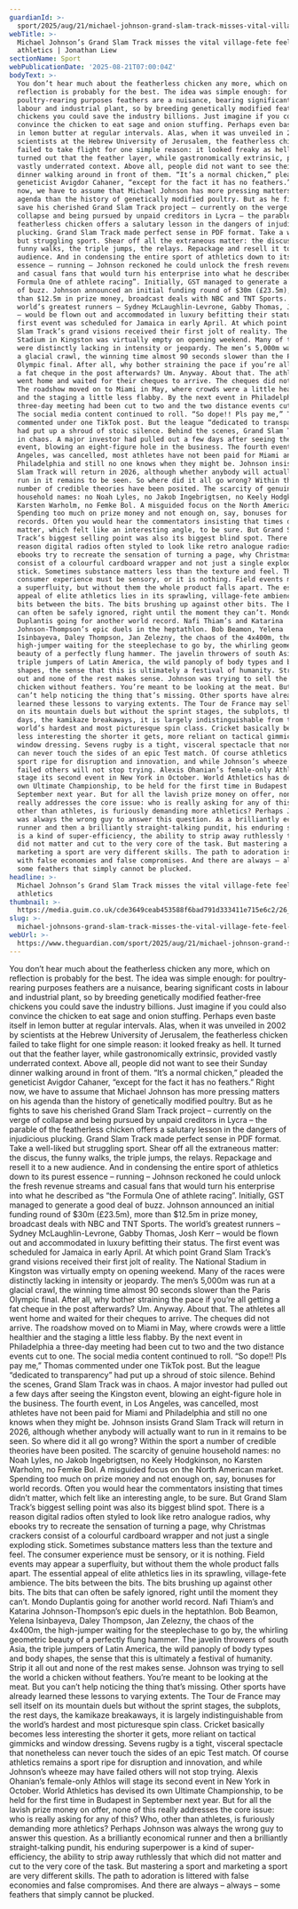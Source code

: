 ```yaml
---
guardianId: >-
  sport/2025/aug/21/michael-johnson-grand-slam-track-misses-vital-village-fete-feel-athletics
webTitle: >-
  Michael Johnson’s Grand Slam Track misses the vital village-fete feel of
  athletics | Jonathan Liew
sectionName: Sport
webPublicationDate: '2025-08-21T07:00:04Z'
bodyText: >-
  You don’t hear much about the featherless chicken any more, which on
  reflection is probably for the best. The idea was simple enough: for
  poultry-rearing purposes feathers are a nuisance, bearing significant costs in
  labour and industrial plant, so by breeding genetically modified feather-free
  chickens you could save the industry billions. Just imagine if you could also
  convince the chicken to eat sage and onion stuffing. Perhaps even baste itself
  in lemon butter at regular intervals. Alas, when it was unveiled in 2002 by
  scientists at the Hebrew University of Jerusalem, the featherless chicken
  failed to take flight for one simple reason: it looked freaky as hell. It
  turned out that the feather layer, while gastronomically extrinsic, provided
  vastly underrated context. Above all, people did not want to see their Sunday
  dinner walking around in front of them. “It’s a normal chicken,” pleaded the
  geneticist Avigdor Cahaner, “except for the fact it has no feathers.” Right
  now, we have to assume that Michael Johnson has more pressing matters on his
  agenda than the history of genetically modified poultry. But as he fights to
  save his cherished Grand Slam Track project – currently on the verge of
  collapse and being pursued by unpaid creditors in Lycra – the parable of the
  featherless chicken offers a salutary lesson in the dangers of injudicious
  plucking. Grand Slam Track made perfect sense in PDF format. Take a well-liked
  but struggling sport. Shear off all the extraneous matter: the discus, the
  funny walks, the triple jumps, the relays. Repackage and resell it to a new
  audience. And in condensing the entire sport of athletics down to its purest
  essence – running – Johnson reckoned he could unlock the fresh revenue streams
  and casual fans that would turn his enterprise into what he described as “the
  Formula One of athlete racing”. Initially, GST managed to generate a good deal
  of buzz. Johnson announced an initial funding round of $30m (£23.5m), more
  than $12.5m in prize money, broadcast deals with NBC and TNT Sports. The
  world’s greatest runners – Sydney McLaughlin-Levrone, Gabby Thomas, Josh Kerr
  – would be flown out and accommodated in luxury befitting their status. The
  first event was scheduled for Jamaica in early April. At which point Grand
  Slam Track’s grand visions received their first jolt of reality. The National
  Stadium in Kingston was virtually empty on opening weekend. Many of the races
  were distinctly lacking in intensity or jeopardy. The men’s 5,000m was run at
  a glacial crawl, the winning time almost 90 seconds slower than the Paris
  Olympic final. After all, why bother straining the pace if you’re all getting
  a fat cheque in the post afterwards? Um. Anyway. About that. The athletes all
  went home and waited for their cheques to arrive. The cheques did not arrive.
  The roadshow moved on to Miami in May, where crowds were a little healthier
  and the staging a little less flabby. By the next event in Philadelphia a
  three-day meeting had been cut to two and the two distance events cut to one.
  The social media content continued to roll. “So dope!! Pls pay me,” Thomas
  commented under one TikTok post. But the league “dedicated to transparency”
  had put up a shroud of stoic silence. Behind the scenes, Grand Slam Track was
  in chaos. A major investor had pulled out a few days after seeing the Kingston
  event, blowing an eight-figure hole in the business. The fourth event, in Los
  Angeles, was cancelled, most athletes have not been paid for Miami and
  Philadelphia and still no one knows when they might be. Johnson insists Grand
  Slam Track will return in 2026, although whether anybody will actually want to
  run in it remains to be seen. So where did it all go wrong? Within the sport a
  number of credible theories have been posited. The scarcity of genuine
  household names: no Noah Lyles, no Jakob Ingebrigtsen, no Keely Hodgkinson, no
  Karsten Warholm, no Femke Bol. A misguided focus on the North American market.
  Spending too much on prize money and not enough on, say, bonuses for world
  records. Often you would hear the commentators insisting that times didn’t
  matter, which felt like an interesting angle, to be sure. But Grand Slam
  Track’s biggest selling point was also its biggest blind spot. There is a
  reason digital radios often styled to look like retro analogue radios, why
  ebooks try to recreate the sensation of turning a page, why Christmas crackers
  consist of a colourful cardboard wrapper and not just a single exploding
  stick. Sometimes substance matters less than the texture and feel. The
  consumer experience must be sensory, or it is nothing. Field events may appear
  a superfluity, but without them the whole product falls apart. The essential
  appeal of elite athletics lies in its sprawling, village-fete ambience. The
  bits between the bits. The bits brushing up against other bits. The bits that
  can often be safely ignored, right until the moment they can’t. Mondo
  Duplantis going for another world record. Nafi Thiam’s and Katarina
  Johnson-Thompson’s epic duels in the heptathlon. Bob Beamon, Yelena
  Isinbayeva, Daley Thompson, Jan Zelezny, the chaos of the 4x400m, the
  high-jumper waiting for the steeplechase to go by, the whirling geometric
  beauty of a perfectly flung hammer. The javelin throwers of south Asia, the
  triple jumpers of Latin America, the wild panoply of body types and body
  shapes, the sense that this is ultimately a festival of humanity. Strip it all
  out and none of the rest makes sense. Johnson was trying to sell the world a
  chicken without feathers. You’re meant to be looking at the meat. But you
  can’t help noticing the thing that’s missing. Other sports have already
  learned these lessons to varying extents. The Tour de France may sell itself
  on its mountain duels but without the sprint stages, the subplots, the rest
  days, the kamikaze breakaways, it is largely indistinguishable from the
  world’s hardest and most picturesque spin class. Cricket basically becomes
  less interesting the shorter it gets, more reliant on tactical gimmicks and
  window dressing. Sevens rugby is a tight, visceral spectacle that nonetheless
  can never touch the sides of an epic Test match. Of course athletics remains a
  sport ripe for disruption and innovation, and while Johnson’s wheeze may have
  failed others will not stop trying. Alexis Ohanian’s female-only Athlos will
  stage its second event in New York in October. World Athletics has devised its
  own Ultimate Championship, to be held for the first time in Budapest in
  September next year. But for all the lavish prize money on offer, none of this
  really addresses the core issue: who is really asking for any of this? Who,
  other than athletes, is furiously demanding more athletics? Perhaps Johnson
  was always the wrong guy to answer this question. As a brilliantly economical
  runner and then a brilliantly straight-talking pundit, his enduring superpower
  is a kind of super-efficiency, the ability to strip away ruthlessly that which
  did not matter and cut to the very core of the task. But mastering a sport and
  marketing a sport are very different skills. The path to adoration is littered
  with false economies and false compromises. And there are always – always –
  some feathers that simply cannot be plucked.
headline: >-
  Michael Johnson’s Grand Slam Track misses the vital village-fete feel of
  athletics
thumbnail: >-
  https://media.guim.co.uk/cde3649ceab453588f6bad791d333411e715e6c2/26_8_2558_2047/500.jpg
slug: >-
  michael-johnsons-grand-slam-track-misses-the-vital-village-fete-feel-of-athletics-or-jonathan-liew
webUrl: >-
  https://www.theguardian.com/sport/2025/aug/21/michael-johnson-grand-slam-track-misses-vital-village-fete-feel-athletics
---
```

You don’t hear much about the featherless chicken any more, which on reflection is probably for the best. The idea was simple enough: for poultry-rearing purposes feathers are a nuisance, bearing significant costs in labour and industrial plant, so by breeding genetically modified feather-free chickens you could save the industry billions. Just imagine if you could also convince the chicken to eat sage and onion stuffing. Perhaps even baste itself in lemon butter at regular intervals. Alas, when it was unveiled in 2002 by scientists at the Hebrew University of Jerusalem, the featherless chicken failed to take flight for one simple reason: it looked freaky as hell. It turned out that the feather layer, while gastronomically extrinsic, provided vastly underrated context. Above all, people did not want to see their Sunday dinner walking around in front of them. “It’s a normal chicken,” pleaded the geneticist Avigdor Cahaner, “except for the fact it has no feathers.” Right now, we have to assume that Michael Johnson has more pressing matters on his agenda than the history of genetically modified poultry. But as he fights to save his cherished Grand Slam Track project – currently on the verge of collapse and being pursued by unpaid creditors in Lycra – the parable of the featherless chicken offers a salutary lesson in the dangers of injudicious plucking. Grand Slam Track made perfect sense in PDF format. Take a well-liked but struggling sport. Shear off all the extraneous matter: the discus, the funny walks, the triple jumps, the relays. Repackage and resell it to a new audience. And in condensing the entire sport of athletics down to its purest essence – running – Johnson reckoned he could unlock the fresh revenue streams and casual fans that would turn his enterprise into what he described as “the Formula One of athlete racing”. Initially, GST managed to generate a good deal of buzz. Johnson announced an initial funding round of $30m (£23.5m), more than $12.5m in prize money, broadcast deals with NBC and TNT Sports. The world’s greatest runners – Sydney McLaughlin-Levrone, Gabby Thomas, Josh Kerr – would be flown out and accommodated in luxury befitting their status. The first event was scheduled for Jamaica in early April. At which point Grand Slam Track’s grand visions received their first jolt of reality. The National Stadium in Kingston was virtually empty on opening weekend. Many of the races were distinctly lacking in intensity or jeopardy. The men’s 5,000m was run at a glacial crawl, the winning time almost 90 seconds slower than the Paris Olympic final. After all, why bother straining the pace if you’re all getting a fat cheque in the post afterwards? Um. Anyway. About that. The athletes all went home and waited for their cheques to arrive. The cheques did not arrive. The roadshow moved on to Miami in May, where crowds were a little healthier and the staging a little less flabby. By the next event in Philadelphia a three-day meeting had been cut to two and the two distance events cut to one. The social media content continued to roll. “So dope!! Pls pay me,” Thomas commented under one TikTok post. But the league “dedicated to transparency” had put up a shroud of stoic silence. Behind the scenes, Grand Slam Track was in chaos. A major investor had pulled out a few days after seeing the Kingston event, blowing an eight-figure hole in the business. The fourth event, in Los Angeles, was cancelled, most athletes have not been paid for Miami and Philadelphia and still no one knows when they might be. Johnson insists Grand Slam Track will return in 2026, although whether anybody will actually want to run in it remains to be seen. So where did it all go wrong? Within the sport a number of credible theories have been posited. The scarcity of genuine household names: no Noah Lyles, no Jakob Ingebrigtsen, no Keely Hodgkinson, no Karsten Warholm, no Femke Bol. A misguided focus on the North American market. Spending too much on prize money and not enough on, say, bonuses for world records. Often you would hear the commentators insisting that times didn’t matter, which felt like an interesting angle, to be sure. But Grand Slam Track’s biggest selling point was also its biggest blind spot. There is a reason digital radios often styled to look like retro analogue radios, why ebooks try to recreate the sensation of turning a page, why Christmas crackers consist of a colourful cardboard wrapper and not just a single exploding stick. Sometimes substance matters less than the texture and feel. The consumer experience must be sensory, or it is nothing. Field events may appear a superfluity, but without them the whole product falls apart. The essential appeal of elite athletics lies in its sprawling, village-fete ambience. The bits between the bits. The bits brushing up against other bits. The bits that can often be safely ignored, right until the moment they can’t. Mondo Duplantis going for another world record. Nafi Thiam’s and Katarina Johnson-Thompson’s epic duels in the heptathlon. Bob Beamon, Yelena Isinbayeva, Daley Thompson, Jan Zelezny, the chaos of the 4x400m, the high-jumper waiting for the steeplechase to go by, the whirling geometric beauty of a perfectly flung hammer. The javelin throwers of south Asia, the triple jumpers of Latin America, the wild panoply of body types and body shapes, the sense that this is ultimately a festival of humanity. Strip it all out and none of the rest makes sense. Johnson was trying to sell the world a chicken without feathers. You’re meant to be looking at the meat. But you can’t help noticing the thing that’s missing. Other sports have already learned these lessons to varying extents. The Tour de France may sell itself on its mountain duels but without the sprint stages, the subplots, the rest days, the kamikaze breakaways, it is largely indistinguishable from the world’s hardest and most picturesque spin class. Cricket basically becomes less interesting the shorter it gets, more reliant on tactical gimmicks and window dressing. Sevens rugby is a tight, visceral spectacle that nonetheless can never touch the sides of an epic Test match. Of course athletics remains a sport ripe for disruption and innovation, and while Johnson’s wheeze may have failed others will not stop trying. Alexis Ohanian’s female-only Athlos will stage its second event in New York in October. World Athletics has devised its own Ultimate Championship, to be held for the first time in Budapest in September next year. But for all the lavish prize money on offer, none of this really addresses the core issue: who is really asking for any of this? Who, other than athletes, is furiously demanding more athletics? Perhaps Johnson was always the wrong guy to answer this question. As a brilliantly economical runner and then a brilliantly straight-talking pundit, his enduring superpower is a kind of super-efficiency, the ability to strip away ruthlessly that which did not matter and cut to the very core of the task. But mastering a sport and marketing a sport are very different skills. The path to adoration is littered with false economies and false compromises. And there are always – always – some feathers that simply cannot be plucked.
